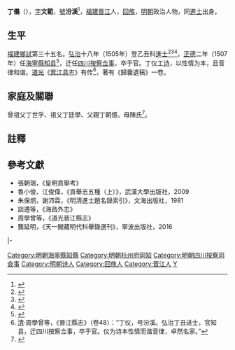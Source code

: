 {{otheruses|subject=明朝進士、诗人|other=漢末三国时期同名文学家、政治人物|丁儀}}
{{明清人物信息框
| 姓名 = 丁儀
| 原名 =
| 圖片名稱= 
| 圖片大小 =
| 圖片說明 = 
| 最高職務 = 四川按察僉事
| 國家 = 大明 
| 爵位 =
| 籍貫 = 福建泉州晉江縣
| 族裔 = 回族
| 旗籍 = 
| 字號 = 字文範，號汾溪
| 諡號 =
| 出生日期 = [[成化|成化]]八年（1472年）
| 出生地點 = [[福建|福建]][[晉江縣|晉江縣]]
| 逝世日期 = [[正德_(明朝)|正德]]十六年（1521年）
| 逝世地點 = [[四川|四川]]
| 墓葬 =
| 配偶 = 
| 親屬 = 曾祖父丁世孚、祖父丁廷學、父親丁朝億。母陳氏
| 出身 =
* 弘治十八年乙丑科同進士出身
| 經歷 =
| 著作 = 《歸囊遺稿》 
}}

'''丁儀'''（{{bd|1472年||1521年|catIdx=D丁}}），[[表字|字]]'''文範'''，[[號|號]]'''汾溪'''<ref>{{Cite web |url=http://qzhnet.dnscn.cn/qzh175.htm |title=陈埭丁氏回族的汉化 - 泉州历史 |accessdate=2018-06-02 |archive-date=2019-08-18 |archive-url=https://web.archive.org/web/20190818181516/http://qzhnet.dnscn.cn/qzh175.htm |dead-url=no }}</ref>，[[福建|福建]][[晉江|晉江]]人，[[回族|回族]]，[[明朝|明朝]]政治人物，同[[進士|進士]]出身。

== 生平 ==
[[福建|福建]][[鄉試|鄉試]]第三十五名。[[弘治|弘治]]十八年（1505年）登乙丑科[[進士|進士]]<ref>{{Cite book|title=《皇明贡举考》卷五|last=（明）[[张朝瑞|张朝瑞]]|first=|publisher=《续修四库全书》史部第828册|year=|isbn=|location=|pages=}}</ref><ref>{{Cite book|title=贡举志五种 上|last=鲁小俊，江俊伟著|first=|publisher=武汉：武汉大学出版社|year=2009|isbn=978-7-307-07043-1|location=|pages=}}</ref><ref>{{Cite book|title=近代中国史料丛刊续辑 785-790 明清进士题名录索引 1-6|last=朱保炯，谢沛霖|first=|publisher=文海出版社|year=1981|isbn=|location=台湾}}</ref>。[[正德_(明朝)|正德]]二年（1507年）任[[海寧縣|海寧縣]][[知县|知县]]<ref>{{Cite book|title=海昌外志 点校本|last=（明）谈迁撰；《海宁珍稀史料文献丛书》编委会整理|first=|publisher=北京：方志出版社|year=2009年11月|isbn=978-7-514-41137-9|location=|pages=47}}</ref>，迁任[[四川|四川]][[按察|按察]][[佥事|佥事]]，卒于官。丁仪工[[诗|诗]]，以性情为本，且音律和谐。[[道光|道光]]《[[晋江县|晋江县]]志》有传<ref>[[清|清]]·周學曾等，《晉江縣志》（卷48）：“丁仪，号汾溪。弘治丁丑进士，官知县，迁四川按察佥事，卒于官。仪为诗本性情而谐音律，卓然名家。”</ref>，著有《歸囊遺稿》一卷。

==家庭及關聯==
曾祖父丁世孚、祖父丁廷學、父親丁朝億。母陳氏<ref>{{Cite book|title=天一阁藏明代科举录选刊 登科录 点校本|last=龚延明主编|first=|publisher=宁波出版社|year=2016|isbn=978-7-5526-2320-8|location=宁波|pages=|quote=《天一閣藏明代科舉錄選刊.登科錄》之《弘治十八年進士登科錄》}}</ref>。

==註釋==
{{reflist}}

==參考文獻==
*張朝瑞，《皇明貢舉考》
*魯小俊、江俊偉，《貢舉志五種（上）》，武漢大學出版社，2009
*朱保炯，謝沛霖，《明清進士題名錄索引》，文海出版社，1981
*談遷等，《海昌外志》
*周學曾等，《道光晉江縣志》
*龔延明，《天一閣藏明代科舉錄選刊》，寧波出版社，2016

{{start box}}
{{s-off}}
{{s-before|[[崔旻|崔旻]]}}
{{s-title|明朝海寧縣知縣|1507年－1509年}}
{{s-after|[[易蓁|易蓁]]}}
|-
{{s-before|[[顧標_(明朝)|顧標]]}}
{{s-title|明朝杭州府同知|1519年－1522年}}
{{s-after|[[楊磐|楊磐]]}}
{{end box}}

{{弘治十八年乙丑科殿試金榜}}
{{DEFAULTSORT:Ding丁}}

[[Category:明朝海寧縣知縣|Category:明朝海寧縣知縣]]
[[Category:明朝杭州府同知|Category:明朝杭州府同知]]
[[Category:明朝四川按察司僉事|Category:明朝四川按察司僉事]]
[[Category:明朝诗人|Category:明朝诗人]]
[[Category:回族人|Category:回族人]]
[[Category:晋江人|Category:晋江人]]
[[Category:丁姓|Y]]